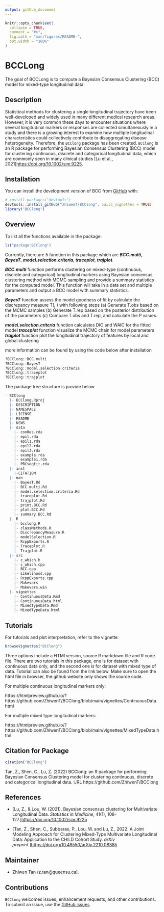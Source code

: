 ```yaml
---
output: github_document
---
```


<!-- README.md is generated from README.Rmd. Please edit that file -->

```r
knitr::opts_chunk$set(
  collapse = TRUE,
  comment = "#>",
  fig.path = "man/figures/README-",
  out.width = "100%"
)
```

# BCCLong

<!-- badges: start -->
<!-- badges: end -->

The goal of BCCLong is to compute a Bayesian Consensus Clustering (BCC) model 
for mixed-type longitudinal data

## Description

Statistical methods for clustering a single longitudinal trajectory have been well-developed and widely used in many different medical research areas. However, it is very common these days to encounter situations where several longitudinal markers or responses are collected simultaneously in a study and there is a growing interest to examine how multiple longitudinal characteristics could collectively contribute to disaggregating disease heterogeneity. Therefore, the `BCClong` package has been created.
`BCClong` is an R package for performing Bayesian Consensus Clustering (BCC) model for clustering continuous, discrete and categorical longitudinal data, which are commonly seen in many clinical studies [Lu et al., 2021]<https://doi.org/10.1002/sim.9225>. 

## Installation

You can install the development version of BCC from [GitHub](https://github.com/) with:

``` r
# install.packages("devtools")
devtools::install_github("ZhiwenT/BCClong", build_vignettes = TRUE)
library("BCClong")
```

## Overview

To list all the functions available in the package:

```r
ls("package:BCClong")
```

Currently, there are 5 function in this package which are __*BCC.multi*__, 
__*BayesT*__, __*model.selection.criteria*__, __*traceplot*__, __*trajplot*__.

__*BCC.multi*__ function performs clustering on mixed-type (continuous, discrete and
categorical) longitudinal markers using Bayesian consensus clustering method
with MCMC sampling and provide a summary statistics for the computed model. This function will take in a data set and multiple parameters and output a BCC model with summary statistics. 

__*BayesT*__ function assess the model goodness of fit by calculate the
discrepancy measure T(\bm{\y}, \bm{\Theta}) with following steps
  (a) Generate T.obs based on the MCMC samples
  (b) Generate T.rep based on the posterior distribution of the parameters
  (c) Compare  T.obs and T.rep, and calculate the P values.

__*model.selection.criteria*__ function calculates DIC and WAIC for the fitted model
__*traceplot*__ function visualize the MCMC chain for model parameters
__*trajplot*__ function plot the longitudinal trajectory of features by local and global clustering

more information can be found by using the code below after installation

```r
?BCClong::BCC.multi
?BCClong::BayesT
?BCClong::model.selection.criteria
?BCClong::traceplot
?BCClong::trajplot
```

The package tree structure is provide below

```r
- BCClong
  |- BCClong.Rproj
  |- DESCRIPTION
  |- NAMESPACE
  |- LICENSE
  |- README
  |- NEWS
  |- data
    |- conRes.rda
    |- epil.rda
    |- epil1.rda
    |- epil2.rda
    |- epil3.rda
    |- example.rda
    |- example1.rda
    |- PBCseqfit.rda
  |- inst
    |-CITATION
  |- man
    |- BayesT.Rd
    |- BCC.multi.Rd
    |- model.selection.criteria.Rd
    |- traceplot.Rd
    |- trajplot.Rd
    |- print.BCC.Rd
    |- plot.BCC.Rd
    |- summary.BCC.Rd
  |- R
    |- bcclong.R
    |- classMethods.R
    |- DiscrepancyMeasure.R
    |- modelSelection.R
    |- RcppExports.R
    |- Traceplot.R
    |- Trajplot.R
  |- src
    |- c_which.h
    |- c_which.cpp
    |- BCC.cpp
    |- Likelihood.cpp
    |- RcppExports.cpp
    |- Makevars
    |- Makevars.win
  |- vignettes
    |- ContinuousData.Rmd
    |- ContinuousData.html
    |- MixedTypeData.Rmd
    |- MixedTypeData.html
```
## Tutorials

For tutorials and plot interpretation, refer to the vignette:

``` r
browseVignettes("BCClong")
```
Three options include a HTMl version, source R markdown file and R code file.
There are two tutorials in this package, one is for dataset with continuous data only, and the second one is for dataset with mixed type of data. Tutorial can also be found from the link below. Make sure to open the html file in browser, the github website only shows the source code.

For multiple continuous longitudinal markers only:

https://htmlpreview.github.io/?https://github.com/ZhiwenT/BCClong/blob/main/vignettes/ContinuousData.html

For multiple mixed type longitudinal markers:

https://htmlpreview.github.io/?https://github.com/ZhiwenT/BCClong/blob/main/vignettes/MixedTypeData.html

## Citation for Package
```r
citation("BCClong")
```
Tan, Z., Shen, C., Lu, Z. (2022) BCClong: an R package for performing Bayesian Consensus Clustering model for clustering continuous, discrete and categorical longitudinal data. URL https://github.com/ZhiwenT/BCClong
              
## References

* [Lu, Z., &amp; Lou, W. (2021). Bayesian consensus clustering for Multivariate Longitudinal Data. *Statistics in Medicine*, 41(1), 108–127.]<https://doi.org/10.1002/sim.9225>

* [Tan, Z., Shen, C., Subbarao, P., Lou, W. and Lu, Z., 2022. A Joint Modeling Approach for Clustering Mixed-Type Multivariate Longitudinal Data: Application to the CHILD Cohort Study. *arXiv preprint*.]<https://doi.org/10.48550/arXiv.2210.08385>

## Maintainer

* Zhiwen Tan (z.tan@queensu.ca). 

## Contributions

`BCClong` welcomes issues, enhancement requests, and other contributions. To submit an issue, use the [GitHub issues](https://github.com/ZhiwenT/BCClong/issues).
